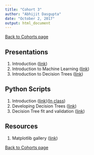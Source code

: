 ```yaml
---
title: "Cohort 3"
author: "Abhijit Dasgupta"
date: "October 2, 2017"
output: html_document
---
```


[Back to Cohorts page](../cohorts.html)

## Presentations

1. Introduction (<a href = "../present/Introduction.html" target="_blank">link</a>)
2. Introduction to Machine Learning ([link](../present/IntroToML.pdf))
3. Introduction to Decision Trees (<a href="../present/DTSlides.html" target="_blank">link</a>)

## Python Scripts

1. Introduction ([link](../scripts/Introduction.py))([In class](cohort3day1.py))
2. Developing Decision Trees ([link](../scripts/MyDT.py))
2. Decision Tree fit and validation ([link](../scripts/DTImplementation.py))


## Resources

1. Matplotlib gallery (<a href = "https://matplotlib.org/gallery.html" target = "_blank">link</a>)

[Back to Cohorts page](../cohorts.html)